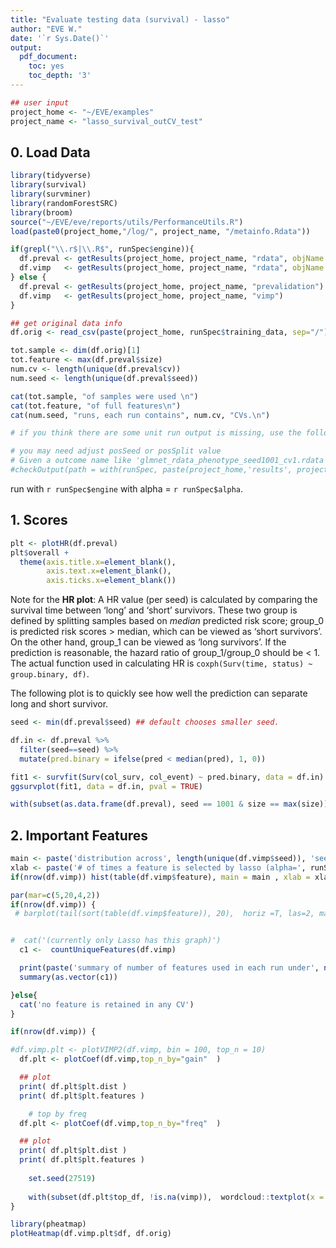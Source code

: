```yaml
---
title: "Evaluate testing data (survival) - lasso"
author: "EVE W."
date: '`r Sys.Date()`'
output:
  pdf_document:
    toc: yes
    toc_depth: '3'
---
```

 

```r
## user input
project_home <- "~/EVE/examples"
project_name <- "lasso_survival_outCV_test"
```

## 0. Load Data

```r
library(tidyverse)
library(survival)
library(survminer)
library(randomForestSRC)
library(broom)
source("~/EVE/eve/reports/utils/PerformanceUtils.R")
load(paste0(project_home,"/log/", project_name, "/metainfo.Rdata"))

if(grepl("\\.r$|\\.R$", runSpec$engine)){
  df.preval <- getResults(project_home, project_name, "rdata", objName = "df_pred")
  df.vimp   <- getResults(project_home, project_name, "rdata", objName = "df_vimp")
} else {
  df.preval <- getResults(project_home, project_name, "prevalidation")
  df.vimp   <- getResults(project_home, project_name, "vimp")
}

## get original data info
df.orig <- read_csv(paste(project_home, runSpec$training_data, sep="/"))

tot.sample <- dim(df.orig)[1]
tot.feature <- max(df.preval$size)
num.cv <- length(unique(df.preval$cv))
num.seed <- length(unique(df.preval$seed))

cat(tot.sample, "of samples were used \n")
cat(tot.feature, "of full features\n")
cat(num.seed, "runs, each run contains", num.cv, "CVs.\n")

# if you think there are some unit run output is missing, use the following to figure out which ones are missing; then you can check out their log output to see whether there are specific errors

# you may need adjust posSeed or posSplit value
# Given a outcome name like 'glmnet_rdata_phenotype_seed1001_cv1.rdata', and the function splitting the output name by '_', the index of seed value is 4, and that of cv split is 5. So there are posSeed=4, posSplit = 5 below.
#checkOutput(path = with(runSpec, paste(project_home,'results', project_name, sep='/')), pattern = paste( '\\.rdata', sep=''), posSeed=4, posSplit = 5 )

```
run with `r runSpec$engine`  with alpha = `r runSpec$alpha`.

## 1. Scores

```r
plt <- plotHR(df.preval)
plt$overall +
  theme(axis.title.x=element_blank(),
        axis.text.x=element_blank(),
        axis.ticks.x=element_blank())
```

Note for the **HR plot**: A HR value (per seed) is calculated by comparing the survival time between 'long' and 'short' survivors. These two group is defined by splitting samples based on _median_ predicted risk score; group_0 is predicted risk scores > median, which can be viewed as 'short survivors'. On the other hand, group_1 can be viewed as 'long survivors'. If the prediction is reasonable, the hazard ratio of group_1/group_0 should be < 1. The actual function used in calculating HR is ```coxph(Surv(time, status) ~ group.binary, df)```.


The following plot is to quickly see how well the prediction can separate long and short survivor. 
```r
seed <- min(df.preval$seed) ## default chooses smaller seed.

df.in <- df.preval %>% 
  filter(seed==seed) %>% 
  mutate(pred.binary = ifelse(pred < median(pred), 1, 0))

fit1 <- survfit(Surv(col_surv, col_event) ~ pred.binary, data = df.in)
ggsurvplot(fit1, data = df.in, pval = TRUE)
```



```r

with(subset(as.data.frame(df.preval), seed == 1001 & size == max(size)), plot(y = col_surv, x = pred, pch=ifelse(col_event == 1, 16, 1), ylab=runSpec$surv_col, xlab= paste('prediction for',  length(unique(get(runSpec$sample_ID))), 'subjects'), main = paste('prediction under seed 1001' )))

```

## 2. Important Features

```r
main <- paste('distribution across', length(unique(df.vimp$seed)), 'seed x', length(unique(df.vimp$cv)),'CV')
xlab <- paste('# of times a feature is selected by lasso (alpha=', runSpec$alpha,')')
if(nrow(df.vimp)) hist(table(df.vimp$feature), main = main , xlab = xlab)
```

```r

par(mar=c(5,20,4,2))
if(nrow(df.vimp)) {
 # barplot(tail(sort(table(df.vimp$feature)), 20),  horiz =T, las=2, main='Number of times a feature is used')


#  cat('(currently only Lasso has this graph)')
  c1 <-  countUniqueFeatures(df.vimp)

  print(paste('summary of number of features used in each run under', nrow(c1),'seeds and', ncol(c1),'CVs'))
  summary(as.vector(c1))

}else{
  cat('no feature is retained in any CV')
}

```



```r
if(nrow(df.vimp)) {

#df.vimp.plt <- plotVIMP2(df.vimp, bin = 100, top_n = 10)
  df.plt <- plotCoef(df.vimp,top_n_by="gain"  )

  ## plot
  print( df.plt$plt.dist ) 
  print( df.plt$plt.features )  

    # top by freq
  df.plt <- plotCoef(df.vimp,top_n_by="freq"  )

  ## plot
  print( df.plt$plt.dist )   
  print( df.plt$plt.features )  
  
    set.seed(27519)
  
    with(subset(df.plt$top_df, !is.na(vimp)),  wordcloud::textplot(x = n, y = vimp, words=feature, show.lines = T, new=T, xlab= 'Frequency (summed across CVs/seeds)', ylab = "Gain (averaged across seeds)", xlim=c(0, max(n)), ylim=range(vimp), main=paste('top', length(unique(feature)),'features')))
}
```

```r
library(pheatmap)
plotHeatmap(df.vimp.plt$df, df.orig)
```


